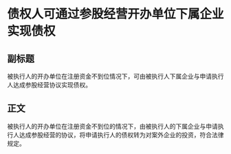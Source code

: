 # 债权人可通过参股经营开办单位下属企业实现债权
## 副标题
被执行人的开办单位在注册资金不到位情况下，可由被执行人下属企业与申请执行人达成参股经营协议实现债权。
## 正文
被执行人的开办单位在注册资金不到位的情况下，由被执行人的下属企业与申请执行人达成参股经营的协议，将申请执行人的债权转为对案外企业的投资，符合法律规定。